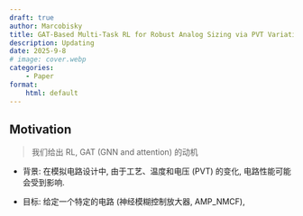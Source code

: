 ```yaml
---
draft: true
author: Marcobisky
title: GAT-Based Multi-Task RL for Robust Analog Sizing via PVT Variation-Aware Attention Sampling
description: Updating
date: 2025-9-8
# image: cover.webp
categories:
    - Paper
format: 
    html: default
---
```


## Motivation

> 我们给出 RL, GAT (GNN and attention) 的动机

- 背景: 在模拟电路设计中, 由于工艺、温度和电压 (PVT) 的变化, 电路性能可能会受到影响. 

- 目标: 给定一个特定的电路 (神经模糊控制放大器, AMP_NMCF), 